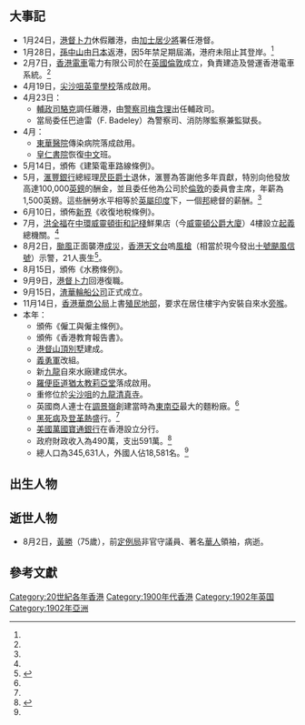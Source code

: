 {{HKYearTOC|1902}}
{{NoteUTC+8}}
{{C20YearInTopic|1902年}}
{{香港歷史}}

==大事記==
*1月24日，[[港督|港督]][[卜力|卜力]]休假離港，由[[加士居|加士居]][[少將|少將]]署任港督。
*1月28日，[[孫中山|孫中山]]由[[日本|日本]]返港，因5年禁足期屆滿，港府未阻止其登岸。<ref name="香港6000年"/>
*2月7日，[[香港電車|香港電車]]電力有限公司於在[[英國|英國]][[倫敦|倫敦]]成立，負責建造及營運香港電車系統。<ref name="香港6000年"/>
*4月19日，[[尖沙咀|尖沙咀]][[英童學校|英童學校]]落成啟用。
*4月23日：
**[[輔政司|輔政司]][[駱克|駱克]]調任離港，由[[警察司|警察司]][[梅含理|梅含理]]出任輔政司。
**當局委任巴迪雷（F. Badeley）為警察司、消防隊監察兼監獄長。
*4月：
**[[東華醫院|東華醫院]]傳染病院落成啟用。
**[[皇仁書院|皇仁書院]]恢復[[中文|中文]]班。
*5月14日，頒佈《建築電車路線條例》。
*5月，[[滙豐銀行|滙豐銀行]]總經理[[昃臣|昃臣]][[爵士|爵士]]退休，滙豐為答謝他多年貢獻，特別向他發放高達100,000[[英鎊|英鎊]]的酬金，並且委任他為公司於[[倫敦|倫敦]]的委員會主席，年薪為1,500英鎊。這些酬勞水平相等於[[英屬印度|英屬印度]]下，一個[[印度行政區劃|邦]]總督的薪酬。<ref name="香港6000年"/>
*6月10日，頒佈[[新界|新界]]《收復地稅條例》。
*7月，[[洪全福|洪全福]]在[[中環|中環]][[威靈頓街|威靈頓街]][[和記棧|和記棧]]鮮果店（今[[威靈頓公爵大廈|威靈頓公爵大廈]]）4樓設立[[起義|起義]]總機關。<ref name="香港6000年"/>
*8月2日，[[颱風|颱風]]正面襲港[[壬寅風災|成災]]，[[香港天文台|香港天文台]]嗚[[風槍|風槍]]（相當於現今發出[[十號颶風信號|十號颶風信號]]）示警，21人喪生<ref>{{cite news| title=巨風續述 |url= |publisher=[[華字日報|華字日報]]第3-4頁 |date=1902年8月5日 }}{{zh-hant}}</ref>。
*8月15日，頒佈《水務條例》。
*9月9日，[[港督|港督]][[卜力|卜力]]回港復職。
*9月15日，[[渣華輪船公司|渣華輪船公司]]正式成立。
*11月14日，[[香港中華總商會|香港華商公局]]上書[[殖民地部|殖民地部]]，要求在居住樓宇內安裝自來水[[旁喉|旁喉]]。
*本年：
**頒佈《僱工與僱主條例》。
**頒佈《香港教育報告書》。
**[[港督山頂別墅|港督山頂別墅]]建成。
**[[皇家香港軍團（義勇軍）|義勇軍]]改組。
**新[[九龍|九龍]]自來水廠建成供水。
**[[羅便臣道|羅便臣道]][[猶太教莉亞堂|猶太教莉亞堂]]落成啟用。
**重修位於[[尖沙咀|尖沙咀]]的[[九龍清真寺|九龍清真寺]]。
**英國商人連士在[[調景嶺|調景嶺]]創建當時為[[東南亞|東南亞]]最大的麵粉廠。<ref name="香港6000年"/>
**[[黑死病|黑死病]]及[[登革熱|登革熱]]盛行。<ref name="香港6000年"/>
**[[美國|美國]][[萬國寶通銀行|萬國寶通銀行]]在香港設立分行。
**政府財政收入為490萬，支出591萬。<ref name="香港6000年">{{cite book |author=湯開建 蕭國健 陳佳榮 |year=1998年 |title=《香港6000年（遠古－1997）》 |page=頁297 |publisher=麒麟書業有限公司 |quote= |isbn=9622321232}}{{zh-hant}}</ref>
**總人口為345,631人，外國人佔18,581名。<ref name="香港6000年"/>

==出生人物==


==逝世人物==
*8月2日，[[黃勝|黃勝]]（75歲），前[[定例局|定例局]]非官守議員、著名[[華人|華人]]領袖，病逝。

==參考文獻==
{{reflist}}

[[Category:20世紀各年香港|Category:20世紀各年香港]]
[[Category:1900年代香港|Category:1900年代香港]]
[[Category:1902年英国|Category:1902年英国]]
[[Category:1902年亞洲|Category:1902年亞洲]]